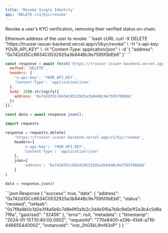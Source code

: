 ```yaml
---
title: 'Revoke Single Identity'
api: 'DELETE /v1/kyc/revoke'
---
```


Revoke a user's KYC verification, removing their verified status on-chain.

<ParamField body="address" type="string" required>
  Ethereum address of the user to revoke
</ParamField>

<RequestExample>
```bash cURL
curl -X DELETE "https://trusser-issuer-backend.vercel.app/v1/kyc/revoke" \
  -H "x-api-key: YOUR_API_KEY" \
  -H "Content-Type: application/json" \
  -d '{
    "address": "0x742d35Cc6634C0532925a3b844Bc9e7595f0bEb6"
  }'
```

```javascript JavaScript
const response = await fetch('https://trusser-issuer-backend.vercel.app/v1/kyc/revoke', {
  method: 'DELETE',
  headers: {
    'x-api-key': 'YOUR_API_KEY',
    'Content-Type': 'application/json'
  },
  body: JSON.stringify({
    address: '0x742d35Cc6634C0532925a3b844Bc9e7595f0bEb6'
  })
});

const data = await response.json();
```

```python Python
import requests

response = requests.delete(
    'https://trusser-issuer-backend.vercel.app/v1/kyc/revoke',
    headers={
        'x-api-key': 'YOUR_API_KEY',
        'Content-Type': 'application/json'
    },
    json={
        'address': '0x742d35Cc6634C0532925a3b844Bc9e7595f0bEb6'
    }
)

data = response.json()
```
</RequestExample>

<ResponseExample>
```json Response
{
  "success": true,
  "data": {
    "address": "0x742d35Cc6634C0532925a3b844Bc9e7595f0bEb6",
    "status": "revoked",
    "txHash": "0x7f8a9b0c1d2e3f4a5b6c7d8e9f0a1b2c3d4e5f6a7b8c9d0e1f2a3b4c5d6e7f8a",
    "gasUsed": "32456"
  },
  "error": null,
  "metadata": {
    "timestamp": "2024-01-15T10:40:00.000Z",
    "requestId": "770e8400-e29b-41d4-a716-446655440002",
    "instanceId": "inst_2hG5kL9mN3oP"
  }
}
```
</ResponseExample>